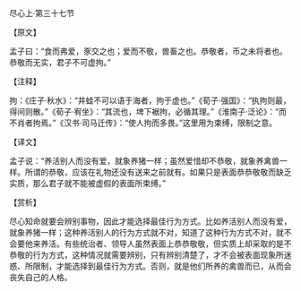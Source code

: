 

尽心上·第三十七节

【原文】

孟子曰：“食而弗爱，豕交之也；爱而不敬，兽畜之也。恭敬者，币之未将者也。恭敬而无实，君子不可虚拘。”

【注释】

拘：《庄子·秋水》：“井蛙不可以语于海者，拘于虚也。”《荀子·强国》：“执拘则最，得间则散。”《荀子·宥坐》：“其流也，埤下裾拘，必循其理。”《淮南子·泛论》：“而不肖者拘焉。”《汉书·司马迁传》：“使人拘而多畏。”这里用为束缚，限制之意。

【译文】

孟子说：“养活别人而没有爱，就象养猪一样；虽然爱惜却不恭敬，就象养禽兽一样。所谓的恭敬，应该在礼物还没有送来之前就有。如果只是表面恭恭敬敬而缺乏实质，那么君子就不能被虚假的表面所束缚。”

【赏析】

尽心知命就要会辨别事物，因此才能选择最佳行为方式。比如养活别人而没有爱，就象养猪一样；这种养活别人的行为方式就不对，知道了这种行为方式不对，就不会要他来养活。有些统治者、领导人虽然表面上恭恭敬敬，但实质上却采取的是不恭敬的行为方式，这种情况就需要辨别，只有辨别清楚了，才不会被表面现象所迷惑、所限制，才能选择到最佳行为方式。否则，就是他们所养的禽兽而已，从而会丧失自己的人格。

